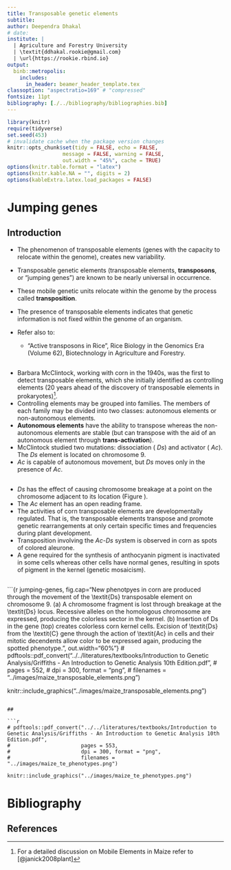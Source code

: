 ```yaml
---
title: Transposable genetic elements
subtitle: 
author: Deependra Dhakal
# date:
institute: |
  | Agriculture and Forestry University
  | \textit{ddhakal.rookie@gmail.com}
  | \url{https://rookie.rbind.io}
output: 
  binb::metropolis:
    includes:
      in_header: beamer_header_template.tex
classoption: "aspectratio=169" # "compressed"
fontsize: 11pt
bibliography: [./../bibliography/bibliographies.bib]
---
```


```r
library(knitr)
require(tidyverse)
set.seed(453)
# invalidate cache when the package version changes
knitr::opts_chunk$set(tidy = FALSE, echo = FALSE, 
                  message = FALSE, warning = FALSE,
                  out.width = "45%", cache = TRUE)
options(knitr.table.format = "latex")
options(knitr.kable.NA = "", digits = 2)
options(kableExtra.latex.load_packages = FALSE)
```

# Jumping genes

## Introduction

- The phenomenon of transposable elements (genes with the capacity to relocate within the genome), creates new variability.
- Transposable genetic elements (transposable elements, **transposons**, or "jumping genes") are known to be nearly universal in occurrence. 
- These mobile genetic units relocate within the genome by the process called **transposition**. 
- The presence of transposable elements indicates that genetic information is not fixed within the genome of an organism. 

- Refer also to:
  - "Active transposons in Rice", Rice Biology in the Genomics Era (Volume 62), Biotechnology in Agriculture and Forestry.

##

- Barbara McClintock, working with corn in the 1940s, was the first to detect transposable elements, which she initially identified as controlling elements (20 years ahead of the discovery of transposable elements in prokaryotes)^[For a detailed discussion on Mobile Elements in Maize refer to [@janick2008plant]]. 
- Controlling elements may be grouped into families. The members of each family may be divided into two classes: autonomous elements or non-autonomous elements. 
- **Autonomous elements** have the ability to transpose whereas the non-autonomous elements are stable (but can transpose with the aid of an autonomous element through **trans-activation**).
- McClintock studied two mutations: dissociation ( _Ds_) and activator ( _Ac_). The _Ds_ element is located on chromosome 9. 
- _Ac_ is capable of autonomous movement, but _Ds_ moves only in the presence of _Ac_. 

##

- _Ds_ has the effect of causing chromosome breakage at a point on the chromosome adjacent to its location (Figure \ref{fig:jumping-genes}). 
- The _Ac_ element has an open reading frame. 
- The activities of corn transposable elements are developmentally regulated. That is, the transposable elements transpose and promote genetic rearrangements at only certain specific times and frequencies during plant development. 
- Transposition involving the _Ac_-_Ds_ system is observed in corn as spots of colored aleurone. 
- A gene required for the synthesis of anthocyanin pigment is inactivated in some cells whereas other cells have normal genes, resulting in spots of pigment in the kernel (genetic mosaicism).

##

```{r jumping-genes, fig.cap="New phenotpyes in corn are produced through the movement of the \\textit{Ds} transposable element on chromosome 9. (a) A chromosome fragment is lost through breakage at the \\textit{Ds} locus. Recessive alleles on the homologous chromosome are expressed, producing the colorless sector in the kernel. (b) Insertion of Ds in the gene (top) creates colorless corn kernel cells. Excision of \\textit{Ds} from the \\textit{C} gene through the action of \\textit{Ac} in cells and their mitotic decendents allow color to be expressed again, producing the spotted phenotype.", out.width="60%"}
# pdftools::pdf_convert("../../literatures/textbooks/Introduction to Genetic Analysis/Griffiths - An Introduction to Genetic Analysis 10th Edition.pdf",
#                       pages = 552,
#                       dpi = 300, format = "png",
#                       filenames = "../images/maize_transposable_elements.png")

knitr::include_graphics("../images/maize_transposable_elements.png")
```

## 

```r
# pdftools::pdf_convert("../../literatures/textbooks/Introduction to Genetic Analysis/Griffiths - An Introduction to Genetic Analysis 10th Edition.pdf",
#                       pages = 553,
#                       dpi = 300, format = "png",
#                       filenames = "../images/maize_te_phenotypes.png")

knitr::include_graphics("../images/maize_te_phenotypes.png")
```

# Bibliography

## References
